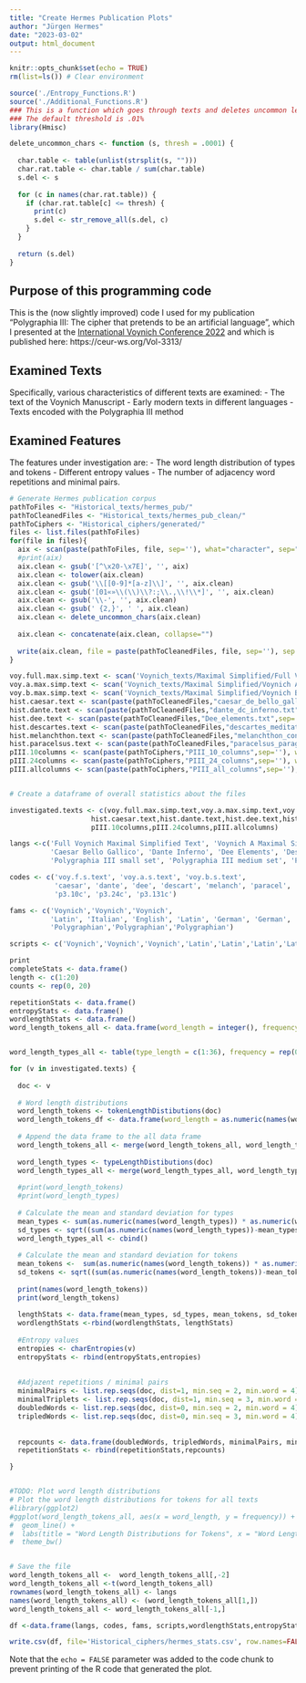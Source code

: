 ```yaml
---
title: "Create Hermes Publication Plots"
author: "Jürgen Hermes"
date: "2023-03-02"
output: html_document
---
```


```r
knitr::opts_chunk$set(echo = TRUE)
rm(list=ls()) # Clear environment

source('./Entropy_Functions.R')
source('./Additional_Functions.R')
### This is a function which goes through texts and deletes uncommon letters
### The default threshold is .01%
library(Hmisc)

delete_uncommon_chars <- function (s, thresh = .0001) {
  
  char.table <- table(unlist(strsplit(s, "")))
  char.rat.table <- char.table / sum(char.table)
  s.del <- s
  
  for (c in names(char.rat.table)) {
    if (char.rat.table[c] <= thresh) {
      print(c)
      s.del <- str_remove_all(s.del, c)
    }
  }
  
  return (s.del)
}
```

## Purpose of this programming code

This is the (now slightly improved) code I used for my publication "Polygraphia III: The cipher that pretends to be an artificial language", which I presented at the [International Voynich Conference 2022](https://www.um.edu.mt/event/voynich2022) and which is published here: https://ceur-ws.org/Vol-3313/

## Examined Texts

Specifically, various characteristics of different texts are examined:
- The text of the Voynich Manuscript
- Early modern texts in different languages
- Texts encoded with the Polygraphia III method


## Examined Features

The features under investigation are: 
- The word length distribution of types and tokens
- Different entropy values
- The number of adjacency word repetitions and minimal pairs.


```r
# Generate Hermes publication corpus
pathToFiles <- "Historical_texts/hermes_pub/" 
pathToCleanedFiles <- "Historical_texts/hermes_pub_clean/"
pathToCiphers <- "Historical_ciphers/generated/"
files <- list.files(pathToFiles)
for(file in files){
  aix <- scan(paste(pathToFiles, file, sep=''), what="character", sep="\n", comment.char = "#")
  #print(aix)
  aix.clean <- gsub('[^\x20-\x7E]', '', aix)
  aix.clean <- tolower(aix.clean)
  aix.clean <- gsub('\\[[0-9]*[a-z]\\]', '', aix.clean)
  aix.clean <- gsub('[01«»\\(\\)\\?:;\\.,\\!\\*]', '', aix.clean)
  aix.clean <- gsub('\\-', '', aix.clean)
  aix.clean <- gsub(' {2,}', ' ', aix.clean)
  aix.clean <- delete_uncommon_chars(aix.clean)
  
  aix.clean <- concatenate(aix.clean, collapse="")
 
  write(aix.clean, file = paste(pathToCleanedFiles, file, sep=''), sep = "")
}

voy.full.max.simp.text <- scan('Voynich_texts/Maximal Simplified/Full Voynich Maximal Simplified Text', what="character", sep="\n", comment.char = "#")
voy.a.max.simp.text <- scan('Voynich_texts/Maximal Simplified/Voynich A Maximal Simplified Text', what="character", sep="\n", comment.char = "#")
voy.b.max.simp.text <- scan('Voynich_texts/Maximal Simplified/Voynich B Maximal Simplified Text', what="character", sep="\n", comment.char = "#")
hist.caesar.text <- scan(paste(pathToCleanedFiles,"caesar_de_bello_gallico.txt",sep=''), what="character", sep="\n", comment.char = "#")
hist.dante.text <- scan(paste(pathToCleanedFiles,"dante_dc_inferno.txt",sep=''), what="character", sep="\n", comment.char = "#")
hist.dee.text <- scan(paste(pathToCleanedFiles,"Dee_elements.txt",sep=''), what="character", sep="\n", comment.char = "#")
hist.descartes.text <- scan(paste(pathToCleanedFiles,"descartes_meditationes.txt",sep=''), what="character", sep="\n", comment.char = "#")
hist.melanchthon.text <- scan(paste(pathToCleanedFiles,"melanchthon_confession.txt",sep=''), what="character", sep="\n", comment.char = "#")
hist.paracelsus.text <- scan(paste(pathToCleanedFiles,"paracelsus_paragranum.txt",sep=''), what="character", sep="\n", comment.char = "#")
pIII.10columns <- scan(paste(pathToCiphers,"PIII_10_columns",sep=''), what="character", sep="\n", comment.char = "#")
pIII.24columns <- scan(paste(pathToCiphers,"PIII_24_columns",sep=''), what="character", sep="\n", comment.char = "#")
pIII.allcolumns <- scan(paste(pathToCiphers,"PIII_all_columns",sep=''), what="character", sep="\n", comment.char = "#")


# Create a dataframe of overall statistics about the files

investigated.texts <- c(voy.full.max.simp.text,voy.a.max.simp.text,voy.b.max.simp.text,
                    hist.caesar.text,hist.dante.text,hist.dee.text,hist.descartes.text,hist.melanchthon.text,hist.paracelsus.text, 
                    pIII.10columns,pIII.24columns,pIII.allcolumns)

langs <-c('Full Voynich Maximal Simplified Text', 'Voynich A Maximal Simplified Text', 'Voynich A Maximal Simplified Text', 
          'Caesar Bello Gallico', 'Dante Inferno', 'Dee Elements', 'Descartes Meditationes', 'Melanchthon Confession', 'Paracelsus Panagranum', 
          'Polygraphia III small set', 'Polygraphia III medium set', 'Polygraphia III full set')

codes <- c('voy.f.s.text', 'voy.a.s.text', 'voy.b.s.text', 
           'caesar', 'dante', 'dee', 'descart', 'melanch', 'paracel', 
           'p3.10c', 'p3.24c', 'p3.131c')

fams <- c('Voynich','Voynich','Voynich',
          'Latin', 'Italian', 'English', 'Latin', 'German', 'German', 
          'Polygraphian','Polygraphian','Polygraphian')

scripts <- c('Voynich','Voynich','Voynich','Latin','Latin','Latin','Latin','Latin','Latin','Cipher','Cipher','Cipher')

print
completeStats <- data.frame()
length <- c(1:20)
counts <- rep(0, 20)

repetitionStats <- data.frame()
entropyStats <- data.frame()
wordlengthStats <- data.frame()
word_length_tokens_all <- data.frame(word_length = integer(), frequency = integer())


word_length_types_all <- table(type_length = c(1:36), frequency = rep(0,36))

for (v in investigated.texts) {
  
  doc <- v
  
  # Word length distributions 
  word_length_tokens <- tokenLengthDistibutions(doc)
  word_length_tokens_df <- data.frame(word_length = as.numeric(names(word_length_tokens)), frequency = as.numeric(word_length_tokens))
  
  # Append the data frame to the all data frame
  word_length_tokens_all <- merge(word_length_tokens_all, word_length_tokens_df, all=TRUE, by.x = "word_length", by.y="word_length")
  
  word_length_types <- typeLengthDistibutions(doc)
  word_length_types_all <- merge(word_length_types_all, word_length_types, all = TRUE)
  
  #print(word_length_tokens)
  #print(word_length_types)
  
  # Calculate the mean and standard deviation for types
  mean_types <- sum(as.numeric(names(word_length_types)) * as.numeric(word_length_types)) / sum(as.numeric(word_length_types))
  sd_types <- sqrt((sum(as.numeric(names(word_length_types))-mean_types)^2 / sum(as.numeric(word_length_types))))
  word_length_types_all <- cbind()
    
  # Calculate the mean and standard deviation for tokens
  mean_tokens <-  sum(as.numeric(names(word_length_tokens)) * as.numeric(word_length_tokens)) / sum(as.numeric(word_length_tokens))
  sd_tokens <- sqrt((sum(as.numeric(names(word_length_tokens))-mean_tokens)^2 / sum(as.numeric(word_length_tokens))))
  
  print(names(word_length_tokens))
  print(word_length_tokens)
  
  lengthStats <- data.frame(mean_types, sd_types, mean_tokens, sd_tokens)
  wordlengthStats <-rbind(wordlengthStats, lengthStats)
  
  #Entropy values
  entropies <- charEntropies(v)
  entropyStats <- rbind(entropyStats,entropies)
  
  
  #Adjazent repetitions / minimal pairs
  minimalPairs <- list.rep.seqs(doc, dist=1, min.seq = 2, min.word = 4)
  minimalTriplets <- list.rep.seqs(doc, dist=1, min.seq = 3, min.word = 4)
  doubledWords <- list.rep.seqs(doc, dist=0, min.seq = 2, min.word = 4)
  tripledWords <- list.rep.seqs(doc, dist=0, min.seq = 3, min.word = 4)
  
  
  repcounts <- data.frame(doubledWords, tripledWords, minimalPairs, minimalTriplets) 
  repetitionStats <- rbind(repetitionStats,repcounts)

}


#TODO: Plot word length distributions
# Plot the word length distributions for tokens for all texts
#library(ggplot2)
#ggplot(word_length_tokens_all, aes(x = word_length, y = frequency)) +
#  geom_line() +
#  labs(title = "Word Length Distributions for Tokens", x = "Word Length", y = "Frequency") +
#  theme_bw()


# Save the file
word_length_tokens_all <-  word_length_tokens_all[,-2]
word_length_tokens_all <-t(word_length_tokens_all)
rownames(word_length_tokens_all) <- langs
names(word_length_tokens_all) <- (word_length_tokens_all[1,])
word_length_tokens_all <- word_length_tokens_all[-1,]

df <-data.frame(langs, codes, fams, scripts,wordlengthStats,entropyStats,repetitionStats)

write.csv(df, file='Historical_ciphers/hermes_stats.csv', row.names=FALSE)
```

Note that the `echo = FALSE` parameter was added to the code chunk to prevent printing of the R code that generated the plot.
